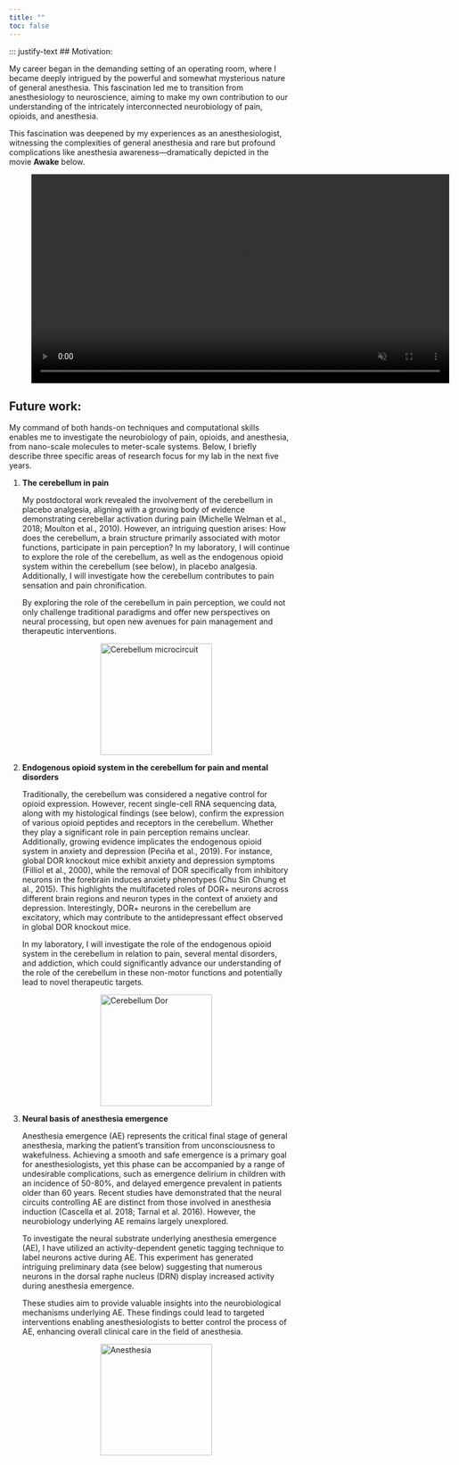 ```yaml
---
title: ""
toc: false
---
```


<style>
  footer {
    position: fixed;
    bottom: -50px;
    left: 0;
    width: 100%; /* Ensure the footer spans the entire page */
    background-color: black;
    text-align: left;
    padding: 10px 0;
    color: white;
    font-size: 14px;
    border-top: 1px solid rgba(0, 0, 0, 0.1);
    transition: transform 0.5s ease-in-out;
  }

  body {
    margin: 0; /* Remove any default margin that might interfere */
  }

  footer.show {
    transform: translateY(-50px); /* Bring footer into view */
  }
</style>
<script>
  document.addEventListener("scroll", function () {
    const footer = document.querySelector("footer");
    const scrollHeight = document.documentElement.scrollHeight;
    const scrollPosition = window.innerHeight + window.scrollY;

    // Check if the user has scrolled to the bottom
    if (scrollPosition >= scrollHeight) {
      footer.classList.add("show");
    } else {
      footer.classList.remove("show");
    }
  });
</script>

<footer>Chen Lab \| Westlake © 2024</footer>

::: justify-text
## Motivation:

My career began in the demanding setting of an operating room, where I became deeply intrigued by the powerful and somewhat mysterious nature of general anesthesia. This fascination led me to transition from anesthesiology to neuroscience, aiming to make my own contribution to our understanding of the intricately interconnected neurobiology of pain, opioids, and anesthesia.

This fascination was deepened by my experiences as an anesthesiologist, witnessing the complexities of general anesthesia and rare but profound complications like anesthesia awareness—dramatically depicted in the movie **Awake** below. 

<figure style="text-align: left;">

<video controls autoplay muted loop style="width: 750px; height: auto;">

<source src="videos/Anesthesia awakness.mp4" type="video/mp4">

Your browser does not support the video tag. Try downloading it instead: <a href="videos/combined_video_D6.mp4">Download the video</a>. </video>

</figure>

## Future work:

My command of both hands-on techniques and computational skills enables me to investigate the neurobiology of pain, opioids, and anesthesia, from nano-scale molecules to meter-scale systems. Below, I briefly describe three specific areas of research focus for my lab in the next five years.

<ol>

<li>

<strong>The cerebellum in pain</strong>

<p>
My postdoctoral work revealed the involvement of the cerebellum in placebo analgesia, aligning with a growing body of evidence demonstrating cerebellar activation during pain (Michelle Welman et al., 2018; Moulton et al., 2010). However, an intriguing question arises: How does the cerebellum, a brain structure primarily associated with motor functions, participate in pain perception? In my laboratory, I will continue to explore the role of the cerebellum, as well as the endogenous opioid system within the cerebellum (see below), in placebo analgesia. Additionally, I will investigate how the cerebellum contributes to pain sensation and pain chronification.

By exploring the role of the cerebellum in pain perception, we could not only challenge traditional paradigms and offer new perspectives on neural processing, but open new avenues for pain management and therapeutic interventions.

</p>

<img src="images/cb_microcircuit.png" alt="Cerebellum microcircuit" width="200" style="display: block; margin: auto;"/>

</li>

<li>

<strong>Endogenous opioid system in the cerebellum for pain and mental disorders</strong>

<p>
Traditionally, the cerebellum was considered a negative control for opioid expression. However, recent single-cell RNA sequencing data, along with my histological findings (see below), confirm the expression of various opioid peptides and receptors in the cerebellum. Whether they play a significant role in pain perception remains unclear. Additionally, growing evidence implicates the endogenous opioid system in anxiety and depression (Peciña et al., 2019). For instance, global DOR knockout mice exhibit anxiety and depression symptoms (Filliol et al., 2000), while the removal of DOR specifically from inhibitory neurons in the forebrain induces anxiety phenotypes (Chu Sin Chung et al., 2015). This highlights the multifaceted roles of DOR+ neurons across different brain regions and neuron types in the context of anxiety and depression. Interestingly, DOR+ neurons in the cerebellum are excitatory, which may contribute to the antidepressant effect observed in global DOR knockout mice.

In my laboratory, I will investigate the role of the endogenous opioid system in the cerebellum in relation to pain, several mental disorders, and addiction, which could significantly advance our understanding of the role of the cerebellum in these non-motor functions and potentially lead to novel therapeutic targets. 

</p>

<img src="images/Dor_dcb.png" alt="Cerebellum Dor" width="200" style="display: block; margin: auto;"/>

</li>

<li>

<strong>Neural basis of anesthesia emergence</strong>

<p>

Anesthesia emergence (AE) represents the critical final stage of general anesthesia, marking the patient's transition from unconsciousness to wakefulness. Achieving a smooth and safe emergence is a primary goal for anesthesiologists, yet this phase can be accompanied by a range of undesirable complications, such as emergence delirium in children with an incidence of 50-80%, and delayed emergence prevalent in patients older than 60 years. Recent studies have demonstrated that the neural circuits controlling AE are distinct from those involved in anesthesia induction (Cascella et al. 2018; Tarnal et al. 2016). However, the neurobiology underlying AE remains largely unexplored.

To investigate the neural substrate underlying anesthesia emergence (AE), I have utilized an activity-dependent genetic tagging technique to label neurons active during AE. This experiment has generated intriguing preliminary data (see below) suggesting that numerous neurons in the dorsal raphe nucleus (DRN) display increased activity during anesthesia emergence.

These studies aim to provide valuable insights into the neurobiological mechanisms underlying AE. These findings could lead to targeted interventions enabling anesthesiologists to better control the process of AE, enhancing overall clinical care in the field of anesthesia.


</p>

<img src="images/Anesthesia.png" alt="Anesthesia" width="200" style="display: block; margin: auto;"/>

</li>

</ol>

